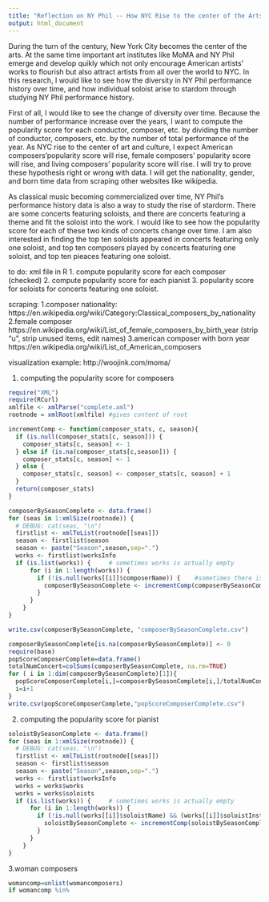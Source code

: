 ---
title: "Reflection on NY Phil -- How NYC Rise to the center of the Arts"
output: html_document
---
During the turn of the century, New York City becomes the center of the arts. At the same time important art institutes like MoMA and NY Phil emerge and develop quikly which not only encourage American artists' works to flourish but also attract artists from all over the world to NYC. In this research, I would like to see how the diversity in NY Phil performance history over time, and how individual soloist arise to stardom through studying NY Phil performance history.

First of all, I would like to see the change of diversity over time. Because the number of performance increase over the years, I want to compute the popularity score for each conductor, composer, etc. by dividing the number of conductor, composers, etc. by the number of total performance of the year. As NYC rise to the center of art and culture, I expect American composers'popularity score will rise, female composers' popularity score will rise, and living composers' popularity score will rise. I will try to prove these hypothesis right or wrong with data. I will get the nationality, gender, and born time data from scraping other websites like wikipedia. 

As classical music becoming commercialized over time, NY Phil's performance history data is also a way to study the rise of stardorm. There are some concerts featuring soloists, and there are concerts featuring a theme and fit the soloist into the work. I would like to see how the popularity score for each of these two kinds of concerts change over time. I am also interested in finding the top ten soloists appeared in concerts featuring only one soloist, and top ten composers played by concerts featuring one soloist, and top ten pieaces featuring one soloist. 

to do:
xml file in R
1. compute popularity score for each composer (checked)
2. compute popularity score for each pianist
3. popularity score for soloists for concerts featuring one soloist.

scraping:
1.composer nationality: https://en.wikipedia.org/wiki/Category:Classical_composers_by_nationality
2.female composer https://en.wikipedia.org/wiki/List_of_female_composers_by_birth_year (strip "u", strip unused items, edit names)
3.american composer with born year https://en.wikipedia.org/wiki/List_of_American_composers

visualization example: http://woojink.com/moma/

1. computing the popularity score for composers
```{r}
require("XML")
require(RCurl)
xmlfile <- xmlParse("complete.xml")
rootnode = xmlRoot(xmlfile) #gives content of root

incrementComp <- function(composer_stats, c, season){
  if (is.null(composer_stats[c, season])) {
    composer_stats[c, season] <- 1
  } else if (is.na(composer_stats[c,season])) {
    composer_stats[c, season] <- 1
  } else {
    composer_stats[c, season] <- composer_stats[c, season] + 1
  }
  return(composer_stats)
}

composerBySeasonComplete <- data.frame()
for (seas in 1:xmlSize(rootnode)) {
  # DEBUG: cat(seas, "\n")
  firstlist <- xmlToList(rootnode[[seas]])
  season <- firstlist$season
  season <- paste("Season",season,sep=".")
  works <- firstlist$worksInfo
  if (is.list(works)) {     # sometimes works is actually empty
      for (i in 1:length(works)) {
        if (!is.null(works[[i]]$composerName)) {    #sometimes there is no composer
          composerBySeasonComplete <- incrementComp(composerBySeasonComplete, works[[i]]$composerName,season)
        }
      }
    }
}

write.csv(composerBySeasonComplete, "composerBySeasonComplete.csv")

composerBySeasonComplete[is.na(composerBySeasonComplete)] <- 0
require(base)
popScoreComposerComplete=data.frame()
totalNumConcert=colSums(composerBySeasonComplete, na.rm=TRUE)
for ( i in 1:dim(composerBySeasonComplete)[1]){
  popScoreComposerComplete[i,]=composerBySeasonComplete[i,]/totalNumConcert
  i=i+1
}
write.csv(popScoreComposerComplete,"popScoreComposerComplete.csv")
```

2. computing the popularity score for pianist
```{r}
soloistBySeasonComplete <- data.frame()
for (seas in 1:xmlSize(rootnode)) {
  # DEBUG: cat(seas, "\n")
  firstlist <- xmlToList(rootnode[[seas]])
  season <- firstlist$season
  season <- paste("Season",season,sep=".")
  works <- firstlist$worksInfo
  works = works$works
  works = works$soloists
  if (is.list(works)) {     # sometimes works is actually empty
      for (i in 1:length(works)) {
        if (!is.null(works[[i]]$soloistName) && (works[[i]]$soloistInstrument=="Piano")) {    #sometimes there is no composer
          soloistBySeasonComplete <- incrementComp(soloistBySeasonComplete, works[[i]]$soloistName,season)
        }
      }
    }
}
```

3.woman composers
```{r}
womancomp=unlist(womancomposers)
if womancomp %in% 
```

